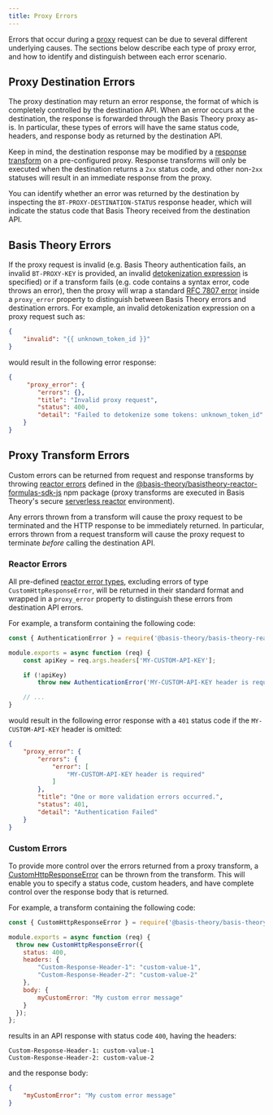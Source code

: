 ```yaml
---
title: Proxy Errors
---
```



Errors that occur during a [proxy](/docs/api/proxies) request can be due to several different underlying causes.
The sections below describe each type of proxy error, and how to identify and distinguish between each error scenario.

## Proxy Destination Errors

The proxy destination may return an error response, the format of which is completely controlled by the destination API.
When an error occurs at the destination, the response is forwarded through the Basis Theory proxy as-is. In particular, these types of
errors will have the same status code, headers, and response body as returned by the destination API.

Keep in mind, the destination response may be modified by a [response transform](/docs/api/proxies/pre-configured-proxies#response-transforms)
on a pre-configured proxy. Response transforms will only be executed when the destination returns a `2xx` status code, and other non-`2xx`
statuses will result in an immediate response from the proxy.

You can identify whether an error was returned by the destination by inspecting the `BT-PROXY-DESTINATION-STATUS` response header,
which will indicate the status code that Basis Theory received from the destination API.

## Basis Theory Errors

If the proxy request is invalid (e.g. Basis Theory authentication fails, an invalid `BT-PROXY-KEY` is provided,
an invalid [detokenization expression](/docs/expressions/detokenization) is specified)
or if a transform fails (e.g. code contains a syntax error, code throws an error), then the proxy will wrap a standard
[RFC 7807 error](/docs/api/errors) inside a `proxy_error` property to distinguish between Basis Theory errors and destination errors.
For example, an invalid detokenization expression on a proxy request such as:

```json
{
    "invalid": "{{ unknown_token_id }}"
}
```

would result in the following error response:

```json
{
     "proxy_error": {
        "errors": {},
        "title": "Invalid proxy request",
        "status": 400,
        "detail": "Failed to detokenize some tokens: unknown_token_id"
    }
}
```

## Proxy Transform Errors

Custom errors can be returned from request and response transforms by throwing [reactor errors](/docs/api/reactors/reactor-errors#error-types) defined in the
[@basis-theory/basistheory-reactor-formulas-sdk-js](https://www.npmjs.com/package/@basis-theory/basis-theory-reactor-formulas-sdk-js)
npm package (proxy transforms are executed in Basis Theory's secure [serverless reactor](/docs/concepts/what-are-reactors) environment).

Any errors thrown from a transform will cause the proxy request to be terminated and the HTTP response to be immediately returned.
In particular, errors thrown from a request transform will cause the proxy request to terminate _before_ calling the destination API.

### Reactor Errors

All pre-defined [reactor error types](/docs/api/reactors/reactor-errors#error-types), excluding errors of type `CustomHttpResponseError`,
will be returned in their standard format and wrapped in a `proxy_error` property to distinguish these errors from destination API errors.

For example, a transform containing the following code:

```javascript
const { AuthenticationError } = require('@basis-theory/basis-theory-reactor-formulas-sdk-js');

module.exports = async function (req) {
    const apiKey = req.args.headers['MY-CUSTOM-API-KEY'];

    if (!apiKey)
        throw new AuthenticationError('MY-CUSTOM-API-KEY header is required');

    // ...
}
```

would result in the following error response with a `401` status code if the `MY-CUSTOM-API-KEY` header is omitted:

```json
{
    "proxy_error": {
        "errors": {
            "error": [
                "MY-CUSTOM-API-KEY header is required"
            ]
        },
        "title": "One or more validation errors occurred.",
        "status": 401,
        "detail": "Authentication Failed"
    }
}
```

### Custom Errors

To provide more control over the errors returned from a proxy transform, a [CustomHttpResponseError](/docs/api/reactors/reactor-errors#custom-errors) can be thrown from the transform.
This will enable you to specify a status code, custom headers, and have complete control over the response body that is returned.

For example, a transform containing the following code:

```javascript
const { CustomHttpResponseError } = require('@basis-theory/basis-theory-reactor-formulas-sdk-js');

module.exports = async function (req) {
  throw new CustomHttpResponseError({
    status: 400,
    headers: {
        "Custom-Response-Header-1": "custom-value-1",
        "Custom-Response-Header-2": "custom-value-2"
    },
    body: {
        myCustomError: "My custom error message"
    }
  });
};
```

results in an API response with status code `400`, having the headers:

```text
Custom-Response-Header-1: custom-value-1
Custom-Response-Header-2: custom-value-2
```

and the response body:

```json
{
    "myCustomError": "My custom error message"
}
```
